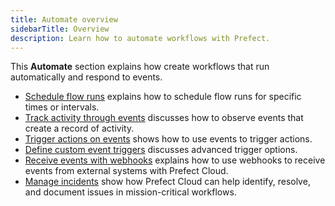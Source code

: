 ```yaml
---
title: Automate overview
sidebarTitle: Overview
description: Learn how to automate workflows with Prefect.
---
```


This **Automate** section explains how create workflows that run automatically and respond to events.

- [Schedule flow runs](/3.1/automate/add-schedules/) explains how to schedule flow runs for specific times or intervals.
- [Track activity through events](/3.1/automate/events/events/) discusses how to observe events that create a record of activity.
- [Trigger actions on events](/3.1/automate/events/automations-triggers/) shows how to use events to trigger actions.
- [Define custom event triggers](/3.1/automate/events/custom-triggers/) discusses advanced trigger options.
- [Receive events with webhooks](/3.1/automate/events/webhook-triggers/) explains how to use webhooks to receive events from external systems with Prefect Cloud.
- [Manage incidents](/3.1/automate/incidents/) show how Prefect Cloud can help identify, resolve, and document issues in mission-critical workflows.
